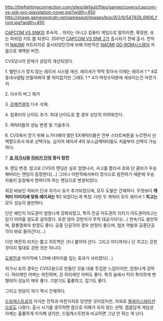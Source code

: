 http://thefightingconnection.com/sites/default/files/games/covers/capcom-vs-snk-pro-playstation-cover.jpg?width=450
http://image.gamespotcdn.net/gamespot/images/box/9/2/9/547929_6906_front.jpg?width=450

[[CAPCOM VS SNK]]의 후속작... 까지는 아니고 컴퓨터 게임으로 말하자면, 확장판, 또는 파워업 키트 쯤 되겟다. 2001년 [[CAPCOM VS SNK 2]]가 출시되기 전에 출시.
전작이 [[NAOMI]] 카트리지로 출시되었던것에 비해 이번작은 [[NAOMI]] [[GD-ROM]]시스템이 처음으로 채택된 버전.

CVS당시의 문제가 상당히 개선되었다.

1. 밸런스가 맞지 않는 레이셔 시스템 개선. 레이셔가 딱딱 맞아서 이제는 레이셔 1 * 4로 동네사람팀 만들어봐야 별 의미없지만 그래도 1 * 4가 머릿수덕분에 세보이는건 마찬가지.

2. 다수의 버그 제거

3. [[강제연결]]의 다수 삭제.

4. 컴퓨터의 난이도 추가. 최대 난이도로 할 경우 상당히 어려워진다.

5. 캐릭터들의 성능 변경 및 기술추가.

6. CVS에서 얻기 위해 노가다해야 했던 EX캐릭터들은 전부 스타트버튼을 누르면서 선택함으로서 바로 선택가능. 심지어 레이셔 4의 보스급캐릭터들도 처음부터 선택이 가능하다.

7. '''[[죠 히가시]]와 [[히비키 단]]의 정식 참전'''

8. 엔딩 변경. 참고로 CVS의 엔딩은 실로 엄청나서, 사고를 틈타서 죠와 단 콤비가 우승해버리는 엔딩이 등장한다(...) 그러나 이번작에서부터 정식으로 참전하기 때문에 우승자들이 등장해서 한마디씩 하는 엔딩으로 변경되었다.

최강 바보인 히비키 단과 히가시 죠가 추가되었으며, 모두 도발은 건재하다.
무엇보다 '''캐릭터 이미지에 맞춰 레이셔는 1'''이 되었다는게 특징.
다만 두 캐릭터 모두 레이셔 1 '''치고는''' 모두 성능이 쓸만하다.

단은 왜인지 아도권이 엄청나게 강화되었고, 특히 진공 아도권의 리치가 아도권이라고는 믿기 어려울 정도로 길어졌다. 또한 앉아 강펀치가 무적 대공기이다)...) 연속기도 쓸만하며, 황룡열화의 판정도 좋다. 공중 단공각의 경우 판정이 좋으며, 점프 약발후 공중단공각이 바로 들어간다(...) 

다만 여전히 리치는 짧고 히트백은 크니 붙어야 산다. 그리고 어디까지나 단 치고는 강한 것이지 절대로 강한 것은 아니다. 

[[도발전설]] 마지막에 1.25배 데미지를 입는 효과가 사라졌다(...)

히가시 죠의 경우는 CVS2용으로 만들던 것을 대충 투입한 느낌이지만, 엄청나게 강하다. 허리케인 어퍼는 여전하며, 강 허리케인 어퍼도 좋다. 특히 슬래시 킥이 특이하게 변형되어 성능이 매우 좋다. 기본기도 훌륭하고, 잡기도 좋다.

그리고 엉덩이 까기 역시 건재하다.

[[드림캐스트]]로의 이식은 전작과 마찬가지로 당연한 것이었지만, 의외로 [[플레이스테이션]]으로도 나왔다. 출시 시기를 생각하면 참으로 이해가 되지 않는 선택. 캡콤답게 게임성 자체는 훌륭하게 이식해 냈지만, 드림캐스트판과 비교하면 그냥 안 하는 게 낫다.

